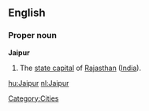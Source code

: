 ==English==
===Proper noun===
'''Jaipur'''
#The [[state capital]] of [[Rajasthan]] ([[India]]).
[[Category:Cities]]
[[hu:Jaipur]]
[[nl:Jaipur]]